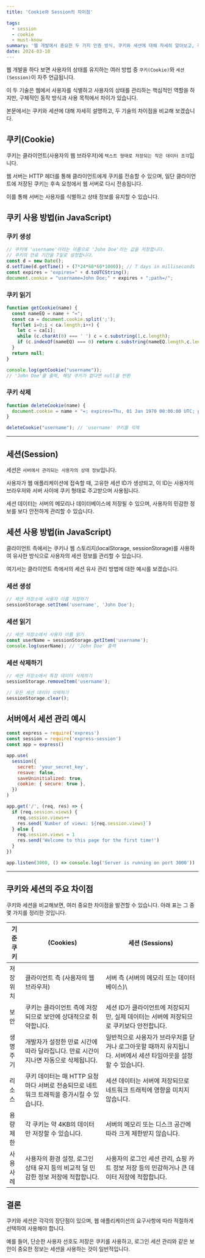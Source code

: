 ```yaml
---
title: 'Cookie와 Session의 차이점'

tags:
  - session
  - cookie
  - must-know
summary: '웹 개발에서 중요한 두 가지 인증 방식, 쿠키와 세션에 대해 자세히 알아보고, 각각의 특징과 차이점을 비교해 봅니다.'
date: 2024-03-10
---
```


웹 개발을 하다 보면 사용자의 상태를 유지하는 여러 방법 중 `쿠키(Cookie)`와 `세션(Session)`이 자주 언급됩니다.

이 두 기술은 웹에서 사용자를 식별하고 사용자의 상태를 관리하는 핵심적인 역할을 하지만, 구체적인 동작 방식과 사용 목적에서 차이가 있습니다.

본문에서는 쿠키와 세션에 대해 자세히 설명하고, 두 기술의 차이점을 비교해 보겠습니다.

## 쿠키(Cookie)

쿠키는 클라이언트(사용자의 웹 브라우저)에 `텍스트 형태로 저장되는 작은 데이터 조각`입니다.

웹 서버는 HTTP 헤더를 통해 클라이언트에게 쿠키를 전송할 수 있으며, 일단 클라이언트에 저장된 쿠키는 후속 요청에서 웹 서버로 다시 전송됩니다.

이를 통해 서버는 사용자를 식별하고 상태 정보를 유지할 수 있습니다.

## 쿠키 사용 방법(in JavaScript)

### 쿠키 생성

```javascript:cookie.js
// 쿠키에 'username'이라는 이름으로 'John Doe'라는 값을 저장합니다.
// 쿠키의 만료 기간을 7일로 설정합니다.
const d = new Date();
d.setTime(d.getTime() + (7*24*60*60*1000)); // 7 days in milliseconds
const expires = "expires=" + d.toUTCString();
document.cookie = "username=John Doe;" + expires + ";path=/";
```

### 쿠키 읽기

```javascript:cookie.js
function getCookie(name) {
  const nameEQ = name + "=";
  const ca = document.cookie.split(';');
  for(let i=0;i < ca.length;i++) {
    let c = ca[i];
    while (c.charAt(0) === ' ') c = c.substring(1,c.length);
    if (c.indexOf(nameEQ) === 0) return c.substring(nameEQ.length,c.length);
  }
  return null;
}

console.log(getCookie("username"));
// 'John Doe'를 출력, 해당 쿠키가 없다면 null을 반환
```

### 쿠키 삭제

```javascript:cookie.js
function deleteCookie(name) {
  document.cookie = name + "=; expires=Thu, 01 Jan 1970 00:00:00 UTC; path=/";
}

deleteCookie("username"); // 'username' 쿠키를 삭제
```

---

## 세션(Session)

세션은 `서버에서 관리되는 사용자의 상태 정보`입니다. 

사용자가 웹 애플리케이션에 접속할 때, 고유한 세션 ID가 생성되고, 이 ID는 사용자의 브라우저와 서버 사이에 쿠키 형태로 주고받으며 사용됩니다.

세션 데이터는 서버의 메모리나 데이터베이스에 저장될 수 있으며, 사용자의 민감한 정보를 보다 안전하게 관리할 수 있습니다.

## 세션 사용 방법(in JavaScript)

클라이언트 측에서는 쿠키나 웹 스토리지(localStorage, sessionStorage)를 사용하여 유사한 방식으로 사용자의 세션 정보를 관리할 수 있습니다.

여기서는 클라이언트 측에서의 세션 유사 관리 방법에 대한 예시를 보겠습니다.

### 세션 생성

```javascript:sessionExample.js
// 세션 저장소에 사용자 이름 저장하기
sessionStorage.setItem('username', 'John Doe');
```

### 세션 읽기

```javascript:sessionExample.js
// 세션 저장소에서 사용자 이름 읽기
const userName = sessionStorage.getItem('username');
console.log(userName); // 'John Doe' 출력
```

### 세션 삭제하기

```javascript:sessionExample.js
// 세션 저장소에서 특정 데이터 삭제하기
sessionStorage.removeItem('username');

// 모든 세션 데이터 삭제하기
sessionStorage.clear();
```

## 서버에서 세션 관리 예시

```javascript
const express = require('express')
const session = require('express-session')
const app = express()

app.use(
  session({
    secret: 'your_secret_key',
    resave: false,
    saveUninitialized: true,
    cookie: { secure: true },
  })
)

app.get('/', (req, res) => {
  if (req.session.views) {
    req.session.views++
    res.send(`Number of views: ${req.session.views}`)
  } else {
    req.session.views = 1
    res.send('Welcome to this page for the first time!')
  }
})

app.listen(3000, () => console.log('Server is running on port 3000'))
```

---

## 쿠키와 세션의 주요 차이점

쿠키와 세션을 비교해보면, 여러 중요한 차이점을 발견할 수 있습니다. 아래 표는 그 중 몇 가지를 정리한 것입니다.

| 기준 쿠키 | (Cookies)                                                                                | 세션 (Sessions)                                                                                                  |
| --------- | ---------------------------------------------------------------------------------------- | ---------------------------------------------------------------------------------------------------------------- |
| 저장 위치 | 클라이언트 측 (사용자의 웹 브라우저)                                                     | 서버 측 (서버의 메모리 또는 데이터베이스)\                                                                       |
| 보안      | 쿠키는 클라이언트 측에 저장되므로 보안에 상대적으로 취약합니다.                          | 세션 ID가 클라이언트에 저장되지만, 실제 데이터는 서버에 저장되므로 쿠키보다 안전합니다.                          |
| 생명주기  | 개발자가 설정한 만료 시간에 따라 달라집니다. 만료 시간이 지나면 자동으로 삭제됩니다.     | 일반적으로 사용자가 브라우저를 닫거나 로그아웃할 때까지 유지됩니다. 서버에서 세션 타임아웃을 설정할 수 있습니다. |
| 리소스    | 쿠키 데이터는 매 HTTP 요청마다 서버로 전송되므로 네트워크 트래픽을 증가시킬 수 있습니다. | 세션 데이터는 서버에 저장되므로 네트워크 트래픽에 영향을 미치지 않습니다.                                        |
| 용량 제한 | 각 쿠키는 약 4KB의 데이터만 저장할 수 있습니다.                                          | 서버의 메모리 또는 디스크 공간에 따라 크게 제한받지 않습니다.                                                    |
| 사용 사례 | 사용자의 환경 설정, 로그인 상태 유지 등의 비교적 덜 민감한 정보 저장에 적합합니다.       | 사용자의 로그인 세션 관리, 쇼핑 카트 정보 저장 등의 민감하거나 큰 데이터 저장에 적합합니다.                      |

## 결론

쿠키와 세션은 각각의 장단점이 있으며, 웹 애플리케이션의 요구사항에 따라 적절하게 선택하여 사용해야 합니다. 

예를 들어, 단순한 사용자 선호도 저장은 쿠키를 사용하고, 로그인 세션 관리와 같은 보안이 중요한 정보는 세션을 사용하는 것이 일반적입니다.